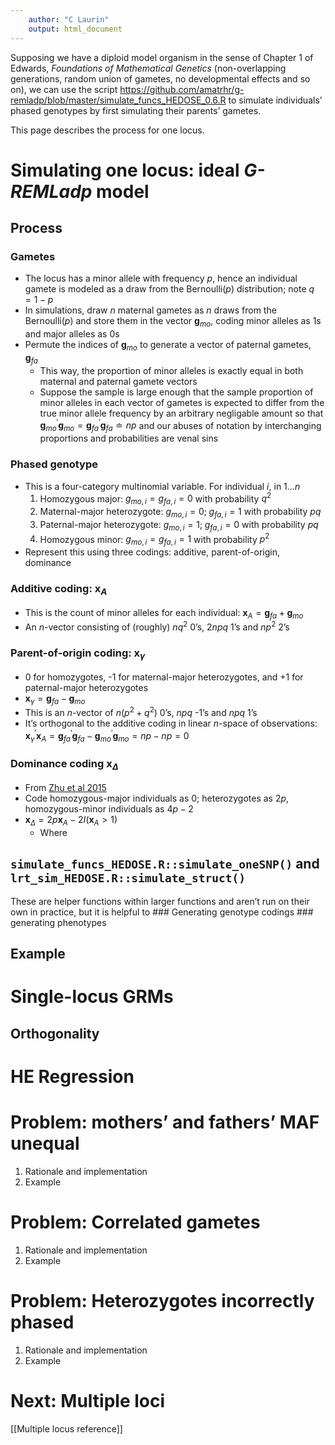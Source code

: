 ```yaml
---
    author: "C Laurin"
    output: html_document
---
```


Supposing we have a diploid model organism in the sense of Chapter 1 of Edwards, _Foundations of Mathematical Genetics_ (non-overlapping generations, random union of gametes, no developmental effects and so on), we can use the script [https://github.com/amatrhr/g-remladp/blob/master/simulate_funcs_HEDOSE_0.6.R](https://github.com/amatrhr/g-remladp/blob/master/simulate_funcs_HEDOSE_0.6.R) to simulate individuals' phased genotypes by first simulating their parents' gametes. 

This page describes the process for one locus. 


# Simulating one locus: ideal *G-REMLadp* model

## Process

### Gametes 
- The locus has a minor allele with frequency $p$, hence an individual gamete is modeled as a draw from the Bernoulli($p$) distribution; note $q = 1-p$ 
- In simulations, draw $n$ maternal gametes as $n$ draws from the Bernoulli($p$) and store them in the vector $\mathbf{g}_{mo}$, coding minor alleles as 1s and major alleles as 0s
- Permute the indices of $\mathbf{g}_{mo}$ to generate a vector of paternal gametes, $\mathbf{g}_{fa}$
    + This way, the proportion of minor alleles is exactly equal in both maternal and paternal gamete vectors
    + Suppose the sample is large enough that the sample proportion of minor alleles in each vector of gametes is expected to differ from the true minor allele frequency by an arbitrary negligable amount so that $\mathbf{g}_{mo}^\prime\mathbf{g}_{mo} = \mathbf{g}_{fa}^\prime\mathbf{g}_{fa} \doteq np$ and our abuses of notation by interchanging proportions and probabilities are venal sins

### Phased genotype 
- This is a four-category multinomial variable. For individual $i$, in $1\dots n$
    1. Homozygous major: $g_{mo,\, i} = g_{fa,\,i} = 0$ with probability $q^2$
    2. Maternal-major heterozygote: $g_{mo,\,i} = 0;\;g_{fa,\,i} = 1$ with probability $pq$
    3. Paternal-major heterozygote: $g_{mo,\,i} = 1;\;g_{fa,\, i} = 0$ with probability $pq$
    4. Homozygous minor: $g_{mo,\,i} = g_{fa,\, i} = 1$ with probability $p^2$
- Represent this using three codings: additive, parent-of-origin, dominance    

### Additive coding: $\mathbf{x}_{A}$
- This is the count of minor alleles for each individual: $\mathbf{x}_{A} = \mathbf{g}_{fa} + \mathbf{g}_{mo}$ 
- An $n$-vector consisting of (roughly) $nq^2$ 0's, $2npq$ 1's and $np^2$ 2's 

### Parent-of-origin coding: $\mathbf{x}_\gamma$
- 0 for homozygotes, -1 for maternal-major heterozygotes, and +1 for paternal-major heterozygotes
- $\mathbf{x}_{\gamma} = \mathbf{g}_{fa} - \mathbf{g}_{mo}$
- This is an $n$-vector of $n\left(p^2 + q^2\right)$ 0's, $npq$ -1's and $npq$ 1's
- It's orthogonal to the additive coding in linear $n$-space of observations: $\mathbf{x}^\prime_\gamma\mathbf{x}_{A} = \mathbf{g}^\prime_{fa}\mathbf{g}_{fa} -  \mathbf{g}^\prime_{mo}\mathbf{g}_{mo} = np - np = 0$

### Dominance coding $\mathbf{x}_{\Delta}$
- From [Zhu et al 2015](https://www.ncbi.nlm.nih.gov/pmc/articles/PMC4375616/)    
- Code homozygous-major individuals as 0; heterozygotes as $2p$, homozygous-minor individuals as $4p -2$
- $\mathbf{x}_\Delta = 2p\mathbf{x}_{A} - 2I\left(\mathbf{x}_A > 1\right)$
    - Where 

## `simulate_funcs_HEDOSE.R::simulate_oneSNP()` and `lrt_sim_HEDOSE.R::simulate_struct()`
These are helper functions within larger functions and aren't run on their own in practice, but it is helpful to 
### Generating genotype codings
### generating phenotypes

## Example

# Single-locus GRMs
## Orthogonality

# HE Regression

# Problem: mothers' and fathers' MAF unequal
1. Rationale and implementation
2. Example 

# Problem: Correlated gametes
1. Rationale and implementation
2. Example 

# Problem: Heterozygotes incorrectly phased
1. Rationale and implementation
2. Example 

# Next: Multiple loci
[[Multiple locus reference]]
